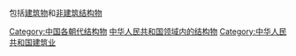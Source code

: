 包括[[建筑物|建筑物]]和[[非建筑结构物|非建筑结构物]]

[[Category:中国各朝代结构物|Category:中国各朝代结构物]]
[[Category:中华人民共和国领域内的结构物|]]
[[Category:中华人民共和国建筑业|Category:中华人民共和国建筑业]]
